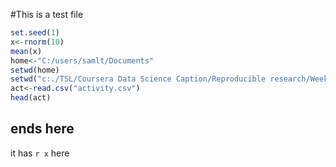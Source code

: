 #This is a test file

```{r, echo=TRUE }

set.seed(1)
x<-rnorm(10)
mean(x)
home<-"C:/users/samlt/Documents"
setwd(home)
setwd("c:./TSL/Coursera Data Science Caption/Reproducible research/Week2 project")
act<-read.csv("activity.csv")
head(act)

```

## ends here
it has `r x` here